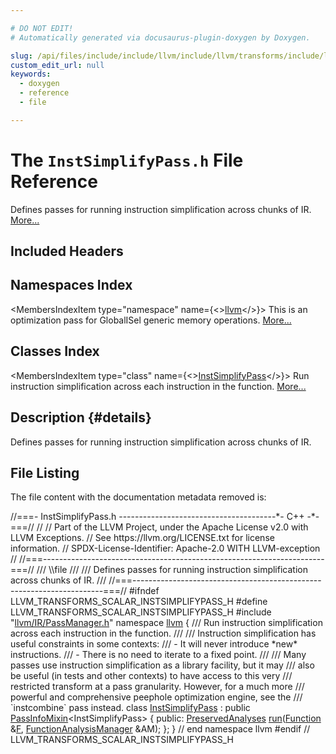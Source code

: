 ```yaml
---

# DO NOT EDIT!
# Automatically generated via docusaurus-plugin-doxygen by Doxygen.

slug: /api/files/include/include/llvm/include/llvm/transforms/include/llvm/transforms/scalar/instsimplifypass-h
custom_edit_url: null
keywords:
  - doxygen
  - reference
  - file

---
```





# The `InstSimplifyPass.h` File Reference

<DoxygenPage pluginConfig={pluginConfig}>

Defines passes for running instruction simplification across chunks of IR. <a href="#details">More...</a>

## Included Headers

<IncludesList>
<IncludesListItem
  filePath="llvm/IR/PassManager.h"
  permalink="/docs/api/files/include/include/llvm/include/llvm/ir/passmanager-h"
  isLocal="true" />
</IncludesList>

## Namespaces Index

<MembersIndex>

<MembersIndexItem
  type="namespace"
  name={<><a href="/docs/api/namespaces/llvm">llvm</a></>}>
This is an optimization pass for GlobalISel generic memory operations. <a href="/docs/api/namespaces/llvm/#details">More...</a>
</MembersIndexItem>

</MembersIndex>

## Classes Index

<MembersIndex>

<MembersIndexItem
  type="class"
  name={<><a href="/docs/api/classes/llvm/instsimplifypass">InstSimplifyPass</a></>}>
Run instruction simplification across each instruction in the function. <a href="/docs/api/classes/llvm/instsimplifypass/#details">More...</a>
</MembersIndexItem>

</MembersIndex>

## Description {#details}

Defines passes for running instruction simplification across chunks of IR.

## File Listing

The file content with the documentation metadata removed is:

<ProgramListing>

<Link id="l00001" /><CodeLine lineNumber="1"><Highlight kind="comment">//===- InstSimplifyPass.h ---------------------------------------&#42;- C++ -&#42;-===//</Highlight><Highlight kind="normal"></Highlight></CodeLine>
<Link id="l00002" /><CodeLine lineNumber="2"><Highlight kind="normal"></Highlight><Highlight kind="comment">//</Highlight><Highlight kind="normal"></Highlight></CodeLine>
<Link id="l00003" /><CodeLine lineNumber="3"><Highlight kind="normal"></Highlight><Highlight kind="comment">// Part of the LLVM Project, under the Apache License v2.0 with LLVM Exceptions.</Highlight><Highlight kind="normal"></Highlight></CodeLine>
<Link id="l00004" /><CodeLine lineNumber="4"><Highlight kind="normal"></Highlight><Highlight kind="comment">// See https://llvm.org/LICENSE.txt for license information.</Highlight><Highlight kind="normal"></Highlight></CodeLine>
<Link id="l00005" /><CodeLine lineNumber="5"><Highlight kind="normal"></Highlight><Highlight kind="comment">// SPDX-License-Identifier: Apache-2.0 WITH LLVM-exception</Highlight><Highlight kind="normal"></Highlight></CodeLine>
<Link id="l00006" /><CodeLine lineNumber="6"><Highlight kind="normal"></Highlight><Highlight kind="comment">//</Highlight><Highlight kind="normal"></Highlight></CodeLine>
<Link id="l00007" /><CodeLine lineNumber="7"><Highlight kind="normal"></Highlight><Highlight kind="comment">//===----------------------------------------------------------------------===//</Highlight><Highlight kind="comment"></Highlight></CodeLine>
<Link id="l00008" /><CodeLine lineNumber="8"><Highlight kind="comment">/// \\file</Highlight></CodeLine>
<Link id="l00009" /><CodeLine lineNumber="9"><Highlight kind="comment">///</Highlight></CodeLine>
<Link id="l00010" /><CodeLine lineNumber="10"><Highlight kind="comment">/// Defines passes for running instruction simplification across chunks of IR.</Highlight></CodeLine>
<Link id="l00011" /><CodeLine lineNumber="11"><Highlight kind="comment">///</Highlight><Highlight kind="normal"></Highlight></CodeLine>
<Link id="l00012" /><CodeLine lineNumber="12"><Highlight kind="normal"></Highlight><Highlight kind="comment">//===----------------------------------------------------------------------===//</Highlight><Highlight kind="normal"></Highlight></CodeLine>
<Link id="l00013" /><CodeLine lineNumber="13"><Highlight kind="normal"></Highlight></CodeLine>
<Link id="l00014" /><CodeLine lineNumber="14"><Highlight kind="normal"></Highlight><Highlight kind="preprocessor">#ifndef LLVM&#95;TRANSFORMS&#95;SCALAR&#95;INSTSIMPLIFYPASS&#95;H</Highlight><Highlight kind="normal"></Highlight></CodeLine>
<Link id="l00015" /><CodeLine lineNumber="15"><Highlight kind="normal"></Highlight><Highlight kind="preprocessor">#define LLVM&#95;TRANSFORMS&#95;SCALAR&#95;INSTSIMPLIFYPASS&#95;H</Highlight><Highlight kind="normal"></Highlight></CodeLine>
<Link id="l00016" /><CodeLine lineNumber="16"><Highlight kind="normal"></Highlight></CodeLine>
<Link id="l00017" /><CodeLine lineNumber="17"><Highlight kind="normal"></Highlight><Highlight kind="preprocessor">#include &quot;<a href="/docs/api/files/include/include/llvm/include/llvm/ir/passmanager-h">llvm/IR/PassManager.h</a>&quot;</Highlight><Highlight kind="normal"></Highlight></CodeLine>
<Link id="l00018" /><CodeLine lineNumber="18"><Highlight kind="normal"></Highlight></CodeLine>
<Link id="l00019" /><CodeLine lineNumber="19"><Highlight kind="normal"></Highlight><Highlight kind="keyword">namespace </Highlight><Highlight kind="normal"><a href="/docs/api/namespaces/llvm">llvm</a> &#123;</Highlight></CodeLine>
<Link id="l00020" /><CodeLine lineNumber="20"><Highlight kind="normal"></Highlight><Highlight kind="comment"></Highlight></CodeLine>
<Link id="l00021" /><CodeLine lineNumber="21"><Highlight kind="comment">/// Run instruction simplification across each instruction in the function.</Highlight></CodeLine>
<Link id="l00022" /><CodeLine lineNumber="22"><Highlight kind="comment">///</Highlight></CodeLine>
<Link id="l00023" /><CodeLine lineNumber="23"><Highlight kind="comment">/// Instruction simplification has useful constraints in some contexts:</Highlight></CodeLine>
<Link id="l00024" /><CodeLine lineNumber="24"><Highlight kind="comment">/// - It will never introduce &#42;new&#42; instructions.</Highlight></CodeLine>
<Link id="l00025" /><CodeLine lineNumber="25"><Highlight kind="comment">/// - There is no need to iterate to a fixed point.</Highlight></CodeLine>
<Link id="l00026" /><CodeLine lineNumber="26"><Highlight kind="comment">///</Highlight></CodeLine>
<Link id="l00027" /><CodeLine lineNumber="27"><Highlight kind="comment">/// Many passes use instruction simplification as a library facility, but it may</Highlight></CodeLine>
<Link id="l00028" /><CodeLine lineNumber="28"><Highlight kind="comment">/// also be useful (in tests and other contexts) to have access to this very</Highlight></CodeLine>
<Link id="l00029" /><CodeLine lineNumber="29"><Highlight kind="comment">/// restricted transform at a pass granularity. However, for a much more</Highlight></CodeLine>
<Link id="l00030" /><CodeLine lineNumber="30"><Highlight kind="comment">/// powerful and comprehensive peephole optimization engine, see the</Highlight></CodeLine>
<Link id="l00031" /><CodeLine lineNumber="31"><Highlight kind="comment">/// &#96;instcombine&#96; pass instead.</Highlight><Highlight kind="normal"></Highlight></CodeLine>
<Link id="l00032" /><CodeLine lineNumber="32" lineLink="/docs/api/classes/llvm/instsimplifypass"><Highlight kind="normal"></Highlight><Highlight kind="keyword">class </Highlight><Highlight kind="normal"><a href="/docs/api/classes/llvm/instsimplifypass">InstSimplifyPass</a> : </Highlight><Highlight kind="keyword">public</Highlight><Highlight kind="normal"> <a href="/docs/api/structs/llvm/passinfomixin">PassInfoMixin</a>&lt;InstSimplifyPass&gt; &#123;</Highlight></CodeLine>
<Link id="l00033" /><CodeLine lineNumber="33"><Highlight kind="normal"></Highlight><Highlight kind="keyword">public</Highlight><Highlight kind="normal">:</Highlight></CodeLine>
<Link id="l00034" /><CodeLine lineNumber="34"><Highlight kind="normal">  <a href="/docs/api/classes/llvm/preservedanalyses">PreservedAnalyses</a> <a href="/docs/api/classes/llvm/instsimplifypass/#ad073cb9259c01c880086405f8776a106">run</a>(<a href="/docs/api/classes/llvm/function">Function</a> &amp;<a href="/docs/api/files/lib/lib/support/md5-cpp/#a96d73bbd7af15cb1fc38c3f4a3bd82e9">F</a>, <a href="/docs/api/namespaces/llvm/#adce09a5a0de0e3177eb00e932734af2f">FunctionAnalysisManager</a> &amp;AM);</Highlight></CodeLine>
<Link id="l00035" /><CodeLine lineNumber="35"><Highlight kind="normal">&#125;;</Highlight></CodeLine>
<Link id="l00036" /><CodeLine lineNumber="36"><Highlight kind="normal"></Highlight></CodeLine>
<Link id="l00037" /><CodeLine lineNumber="37"><Highlight kind="normal">&#125; </Highlight><Highlight kind="comment">// end namespace llvm</Highlight><Highlight kind="normal"></Highlight></CodeLine>
<Link id="l00038" /><CodeLine lineNumber="38"><Highlight kind="normal"></Highlight></CodeLine>
<Link id="l00039" /><CodeLine lineNumber="39"><Highlight kind="normal"></Highlight><Highlight kind="preprocessor">#endif </Highlight><Highlight kind="comment">// LLVM&#95;TRANSFORMS&#95;SCALAR&#95;INSTSIMPLIFYPASS&#95;H</Highlight><Highlight kind="normal"></Highlight></CodeLine>

</ProgramListing>

</DoxygenPage>
